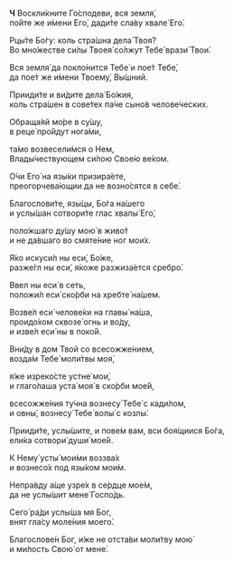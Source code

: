**Ч** Воскли́кните Го́сподеви, вся земля́,  
по́йте же и́мени Его́, дади́те сла́ву хвале́ Его́.

Рцы́те Бо́гу: коль стра́шна дела́ Твоя́?  
Во мно́жестве си́лы Твоея́ со́лжут Тебе́ врази́ Твои́.

Вся земля́ да покло́нится Тебе́ и пое́т Тебе́,  
да пое́т же и́мени Твоему́, Вы́шний.

Прииди́те и ви́дите дела́ Бо́жия,  
коль стра́шен в сове́тех па́че сыно́в челове́ческих.

Обраща́яй мо́ре в су́шу,  
в реце́ про́йдут нога́ми,

та́мо возвесели́мся о Нем,  
Влады́чествующем си́лою Свое́ю ве́ком.

О́чи Его́ на язы́ки призира́ете,  
преогорчева́ющии да не возно́сятся в себе́.

Благослови́те, язы́цы, Бо́га на́шего  
и услы́шан сотвори́те глас хвалы́ Его́,

поло́жшаго ду́шу мою́ в живо́т  
и не да́вшаго во смяте́ние ног мои́х.

Я́ко искуси́л ны еси́, Бо́же,  
разже́гл ны еси́, я́коже разжиза́ется сребро́.

Ввел ны еси́ в сеть,  
положи́л еси́ ско́рби на хребте́ на́шем.

Возве́л еси́ челове́ки на главы́ на́ша,  
проидо́хом сквозе́ огнь и во́ду,  
и изве́л еси́ ны в поко́й.

Вни́ду в дом Твой со всесожже́нием,  
возда́м Тебе́ моли́твы моя́,

я́же изреко́сте устне́ мои́,  
и глаго́лаша уста́ моя́ в ско́рби мое́й,

всесожже́ния ту́чна вознесу́ Тебе́ с кади́лом,  
и овны́, вознесу́ Тебе́ волы́ с козлы́.

Прииди́те, услы́шите, и пове́м вам, вси боя́щиися Бо́га,  
ели́ка сотвори́ души́ мое́й.

К Нему́ усты́ мои́ми воззва́х  
и вознесо́х под язы́ком мои́м.

Непра́вду а́ще узре́х в се́рдце мое́м,  
да не услы́шит мене́ Госпо́дь.

Сего́ ра́ди услы́ша мя Бог,  
внят гла́су моле́ния моего́.

Благослове́н Бог, и́же не отста́ви моли́тву мою́  
и ми́лость Свою́ от мене́.
